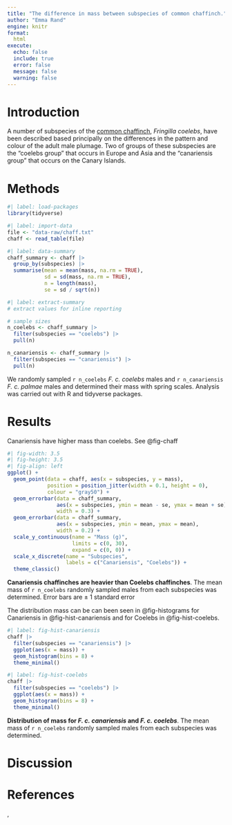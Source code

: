 ```yaml
---
title: "The difference in mass between subspecies of common chaffinch."
author: "Emma Rand"
engine: knitr
format:
  html
execute:
  echo: false
  include: true
  error: false
  message: false
  warning: false
---
```






# Introduction

A number of subspecies of the [common chaffinch]( https://en.wikipedia.org/wiki/Common_chaffinch), 
*Fringilla coelebs*, have been described based principally on 
the differences in the pattern and colour of the adult male plumage. 
Two of groups of these subspecies are the "coelebs group" that occurs 
in Europe and Asia and the "canariensis group" that occurs on
the Canary Islands. 



# Methods
```r
#| label: load-packages
library(tidyverse)
```

```r
#| label: import-data
file <- "data-raw/chaff.txt"
chaff <- read_table(file)
```

```r
#| label: data-summary
chaff_summary <- chaff |> 
  group_by(subspecies) |>  
  summarise(mean = mean(mass, na.rm = TRUE),
            sd = sd(mass, na.rm = TRUE),
            n = length(mass),
            se = sd / sqrt(n))
```


```r
#| label: extract-summary
# extract values for inline reporting

# sample sizes
n_coelebs <- chaff_summary |> 
  filter(subspecies == "coelebs") |> 
  pull(n)

n_canariensis <- chaff_summary |> 
  filter(subspecies == "canariensis") |> 
  pull(n)

```


We randomly sampled `r n_coelebs` *F. c. coelebs* males and
`r n_canariensis` *F. c. palmae* males and determined their mass with
spring scales.  Analysis was carried out with R and tidyverse packages.


# Results

Canariensis have higher mass than coelebs. See @fig-chaff

::: {#fig-chaff}


```r
#| fig-width: 3.5
#| fig-height: 3.5
#| fig-align: left
ggplot() +
  geom_point(data = chaff, aes(x = subspecies, y = mass),
             position = position_jitter(width = 0.1, height = 0),
             colour = "gray50") +
  geom_errorbar(data = chaff_summary, 
                aes(x = subspecies, ymin = mean - se, ymax = mean + se),
                width = 0.3) +
  geom_errorbar(data = chaff_summary, 
                aes(x = subspecies, ymin = mean, ymax = mean),
                width = 0.2) +
  scale_y_continuous(name = "Mass (g)", 
                     limits = c(0, 30), 
                     expand = c(0, 0)) +
  scale_x_discrete(name = "Subspecies", 
                   labels = c("Canariensis", "Coelebs")) +
  theme_classic()
```

**Canariensis chaffinches are heavier than Coelebs chaffinches**. The
mean mass of `r n_coelebs` randomly sampled males from each subspecies was determined. Error bars are $\pm$ 1 standard error

:::


The distribution mass can be can been seen in @fig-histograms for Canariensis in @fig-hist-canariensis and for Coelebs in @fig-hist-coelebs.


::: {#fig-histograms layout-ncol=2}

```r
#| label: fig-hist-canariensis
chaff |> 
  filter(subspecies == "canariensis") |>
  ggplot(aes(x = mass)) +
  geom_histogram(bins = 8) +
  theme_minimal()

```


```r
#| label: fig-hist-coelebs
chaff |> 
  filter(subspecies == "coelebs") |>
  ggplot(aes(x = mass)) +
  geom_histogram(bins = 8) +
  theme_minimal()

```

**Distribution of mass for *F. c. canariensis* and *F. c. coelebs***. The
mean mass of `r n_coelebs` randomly sampled males from each subspecies was determined.


:::

# Discussion


# References

,